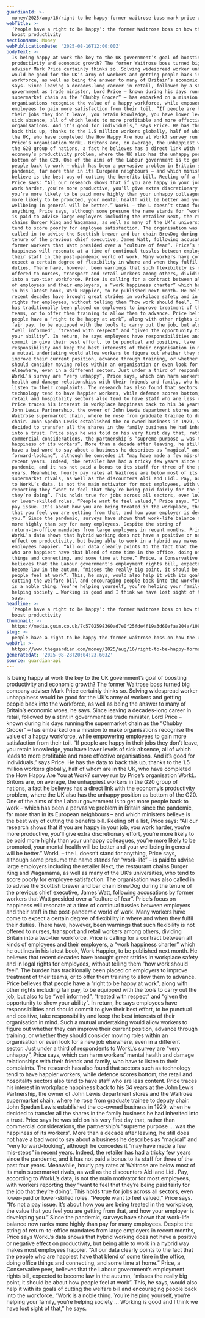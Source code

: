 ```yaml
---
guardianId: >-
  money/2025/aug/16/right-to-be-happy-former-waitrose-boss-mark-price-uk-productivity
webTitle: >-
  ‘People have a right to be happy’: the former Waitrose boss on how the UK can
  boost productivity
sectionName: Money
webPublicationDate: '2025-08-16T12:00:00Z'
bodyText: >-
  Is being happy at work the key to the UK government’s goal of boosting
  productivity and economic growth? The former Waitrose boss turned big company
  adviser Mark Price certainly thinks so. Solving widespread worker unhappiness
  would be good for the UK’s army of workers and getting people back into the
  workforce, as well as being the answer to many of Britain’s economic woes, he
  says. Since leaving a decades-long career in retail, followed by a stint in
  government as trade minister, Lord Price – known during his days running the
  supermarket chain as the “Chubby Grocer” – has embarked on a mission to make
  organisations recognise the value of a happy workforce, while empowering
  employees to gain more satisfaction from their toil. “If people are happy in
  their jobs they don’t leave, you retain knowledge, you have lower levels of
  sick absence, all of which leads to more profitable and more effective
  organisations. And it’s good for individuals,” says Price. He has the data to
  back this up, thanks to the 1.5 million workers globally, half of whom are in
  the UK, who have completed the How Happy Are You at Work? survey run by
  Price’s organisation WorkL. Britons are, on average, the unhappiest workers in
  the G20 group of nations, a fact he believes has a direct link with the
  economy’s productivity problem, where the UK also has the unhappy position as
  bottom of the G20. One of the aims of the Labour government is to get more
  people back to work – which has been a pervasive problem in Britain since the
  pandemic, far more than in its European neighbours – and which ministers
  believe is the best way of cutting the benefits bill. Reeling off a list,
  Price says: “All our research shows that if you are happy in your job, you
  work harder, you’re more productive, you’ll give extra discretionary effort,
  you’re more likely to be paid more highly than your unhappy colleagues, you’re
  more likely to be promoted, your mental health will be better and your
  wellbeing in general will be better.” WorkL – the L doesn’t stand for
  anything, Price says, although some presume the name stands for “work-life” –
  is paid to advise large employers including the retailer Next, the restaurant
  chains Burger King and Wagamama, as well as many of the UK’s universities, who
  tend to score poorly for employee satisfaction. The organisation was also
  called in to advise the Scottish brewer and bar chain BrewDog during the
  tenure of the previous chief executive, James Watt, following accusations by
  former workers that Watt presided over a “culture of fear”. Price’s focus on
  happiness will resonate at a time of continual tussles between employers and
  their staff in the post-pandemic world of work. Many workers have come to
  expect a certain degree of flexibility in where and when they fulfil their
  duties. There have, however, been warnings that such flexibility is not
  offered to nurses, transport and retail workers among others, dividing Britain
  into a two-tier workforce. Price is calling for a contract between all kinds
  of employees and their employers, a “work happiness charter” which he outlines
  in his latest book, Work Happier, to be published next month. He believes that
  recent decades have brought great strides in workplace safety and in legal
  rights for employees, without telling them “how work should feel”. The burden
  has traditionally been placed on employers to improve treatment of their
  teams, or to offer them training to allow them to advance. Price believes that
  people have a “right to be happy at work”, along with other rights including
  fair pay, to be equipped with the tools to carry out the job, but also to be
  “well informed”, “treated with respect” and “given the opportunity to show
  your ability”. In return, he says employees have responsibilities and should
  commit to give their best effort, to be punctual and positive, take
  responsibility and keep the best interests of their organisation in mind. Such
  a mutual undertaking would allow workers to figure out whether they can
  improve their current position, advance through training, or whether they
  should consider moving roles within an organisation or even look for a new job
  elsewhere, even in a different sector. Just under a third of respondents to
  WorkL’s survey are “very unhappy”, Price says, which can harm workers’ mental
  health and damage relationships with their friends and family, who have to
  listen to their complaints. The research has also found that sectors such as
  technology tend to have happier workers, while defence scores bottom; the
  retail and hospitality sectors also tend to have staff who are less content.
  Price traces his interest in workplace happiness back to his 34 years at the
  John Lewis Partnership, the owner of John Lewis department stores and the
  Waitrose supermarket chain, where he rose from graduate trainee to deputy
  chair. John Spedan Lewis established the co-owned business in 1929, when he
  decided to transfer all the shares in the family business he had inherited
  into a trust. Price says he was told on his very first day that, rather than
  commercial considerations, the partnership’s “supreme purpose … was the
  happiness of its workers”. More than a decade after leaving, he still does not
  have a bad word to say about a business he describes as “magical” and “very
  forward-looking”, although he concedes it “may have made a few mis-steps” in
  recent years. Indeed, the retailer has had a tricky few years since the
  pandemic, and it has not paid a bonus to its staff for three of the past four
  years. Meanwhile, hourly pay rates at Waitrose are below most of its main
  supermarket rivals, as well as the discounters Aldi and Lidl. Pay, according
  to WorkL’s data, is not the main motivator for most employees, with workers
  reporting they “want to feel that they’re being paid fairly for the job that
  they’re doing”. This holds true for jobs across all sectors, even lower-paid
  or lower-skilled roles. “People want to feel valued,” Price says. “It’s not a
  pay issue. It’s about how you are being treated in the workplace, the value
  that you feel you are getting from that, and how your employer is developing
  you.” Since the pandemic, surveys have shown that work-life balance now ranks
  more highly than pay for many employees. Despite the string of
  return-to-office mandates from large employers in recent months, Price says
  WorkL’s data shows that hybrid working does not have a positive or negative
  effect on productivity, but being able to work in a hybrid way makes most
  employees happier. “All our data clearly points to the fact that the people
  who are happiest have that blend of some time in the office, doing office
  things and connecting, and some time at home.” Price, a Conservative peer,
  believes that the Labour government’s employment rights bill, expected to
  become law in the autumn, “misses the really big point, it should be about how
  people feel at work”. This, he says, would also help it with its goals of
  cutting the welfare bill and encouraging people back into the workforce. “Work
  is a noble thing. You’re helping yourself, you’re helping your family, you’re
  helping society … Working is good and I think we have lost sight of that,” he
  says.
headline: >-
  ‘People have a right to be happy’: the former Waitrose boss on how the UK can
  boost productivity
thumbnail: >-
  https://media.guim.co.uk/7c5702598360ad7e0f25fde4f19a3d60efaa204a/1081_0_6163_4933/500.jpg
slug: >-
  people-have-a-right-to-be-happy-the-former-waitrose-boss-on-how-the-uk-can-boost-productivity
webUrl: >-
  https://www.theguardian.com/money/2025/aug/16/right-to-be-happy-former-waitrose-boss-mark-price-uk-productivity
generatedAt: '2025-08-28T20:04:23.603Z'
source: guardian-api
---
```

Is being happy at work the key to the UK government’s goal of boosting productivity and economic growth? The former Waitrose boss turned big company adviser Mark Price certainly thinks so. Solving widespread worker unhappiness would be good for the UK’s army of workers and getting people back into the workforce, as well as being the answer to many of Britain’s economic woes, he says. Since leaving a decades-long career in retail, followed by a stint in government as trade minister, Lord Price – known during his days running the supermarket chain as the “Chubby Grocer” – has embarked on a mission to make organisations recognise the value of a happy workforce, while empowering employees to gain more satisfaction from their toil. “If people are happy in their jobs they don’t leave, you retain knowledge, you have lower levels of sick absence, all of which leads to more profitable and more effective organisations. And it’s good for individuals,” says Price. He has the data to back this up, thanks to the 1.5 million workers globally, half of whom are in the UK, who have completed the How Happy Are You at Work? survey run by Price’s organisation WorkL. Britons are, on average, the unhappiest workers in the G20 group of nations, a fact he believes has a direct link with the economy’s productivity problem, where the UK also has the unhappy position as bottom of the G20. One of the aims of the Labour government is to get more people back to work – which has been a pervasive problem in Britain since the pandemic, far more than in its European neighbours – and which ministers believe is the best way of cutting the benefits bill. Reeling off a list, Price says: “All our research shows that if you are happy in your job, you work harder, you’re more productive, you’ll give extra discretionary effort, you’re more likely to be paid more highly than your unhappy colleagues, you’re more likely to be promoted, your mental health will be better and your wellbeing in general will be better.” WorkL – the L doesn’t stand for anything, Price says, although some presume the name stands for “work-life” – is paid to advise large employers including the retailer Next, the restaurant chains Burger King and Wagamama, as well as many of the UK’s universities, who tend to score poorly for employee satisfaction. The organisation was also called in to advise the Scottish brewer and bar chain BrewDog during the tenure of the previous chief executive, James Watt, following accusations by former workers that Watt presided over a “culture of fear”. Price’s focus on happiness will resonate at a time of continual tussles between employers and their staff in the post-pandemic world of work. Many workers have come to expect a certain degree of flexibility in where and when they fulfil their duties. There have, however, been warnings that such flexibility is not offered to nurses, transport and retail workers among others, dividing Britain into a two-tier workforce. Price is calling for a contract between all kinds of employees and their employers, a “work happiness charter” which he outlines in his latest book, Work Happier, to be published next month. He believes that recent decades have brought great strides in workplace safety and in legal rights for employees, without telling them “how work should feel”. The burden has traditionally been placed on employers to improve treatment of their teams, or to offer them training to allow them to advance. Price believes that people have a “right to be happy at work”, along with other rights including fair pay, to be equipped with the tools to carry out the job, but also to be “well informed”, “treated with respect” and “given the opportunity to show your ability”. In return, he says employees have responsibilities and should commit to give their best effort, to be punctual and positive, take responsibility and keep the best interests of their organisation in mind. Such a mutual undertaking would allow workers to figure out whether they can improve their current position, advance through training, or whether they should consider moving roles within an organisation or even look for a new job elsewhere, even in a different sector. Just under a third of respondents to WorkL’s survey are “very unhappy”, Price says, which can harm workers’ mental health and damage relationships with their friends and family, who have to listen to their complaints. The research has also found that sectors such as technology tend to have happier workers, while defence scores bottom; the retail and hospitality sectors also tend to have staff who are less content. Price traces his interest in workplace happiness back to his 34 years at the John Lewis Partnership, the owner of John Lewis department stores and the Waitrose supermarket chain, where he rose from graduate trainee to deputy chair. John Spedan Lewis established the co-owned business in 1929, when he decided to transfer all the shares in the family business he had inherited into a trust. Price says he was told on his very first day that, rather than commercial considerations, the partnership’s “supreme purpose … was the happiness of its workers”. More than a decade after leaving, he still does not have a bad word to say about a business he describes as “magical” and “very forward-looking”, although he concedes it “may have made a few mis-steps” in recent years. Indeed, the retailer has had a tricky few years since the pandemic, and it has not paid a bonus to its staff for three of the past four years. Meanwhile, hourly pay rates at Waitrose are below most of its main supermarket rivals, as well as the discounters Aldi and Lidl. Pay, according to WorkL’s data, is not the main motivator for most employees, with workers reporting they “want to feel that they’re being paid fairly for the job that they’re doing”. This holds true for jobs across all sectors, even lower-paid or lower-skilled roles. “People want to feel valued,” Price says. “It’s not a pay issue. It’s about how you are being treated in the workplace, the value that you feel you are getting from that, and how your employer is developing you.” Since the pandemic, surveys have shown that work-life balance now ranks more highly than pay for many employees. Despite the string of return-to-office mandates from large employers in recent months, Price says WorkL’s data shows that hybrid working does not have a positive or negative effect on productivity, but being able to work in a hybrid way makes most employees happier. “All our data clearly points to the fact that the people who are happiest have that blend of some time in the office, doing office things and connecting, and some time at home.” Price, a Conservative peer, believes that the Labour government’s employment rights bill, expected to become law in the autumn, “misses the really big point, it should be about how people feel at work”. This, he says, would also help it with its goals of cutting the welfare bill and encouraging people back into the workforce. “Work is a noble thing. You’re helping yourself, you’re helping your family, you’re helping society … Working is good and I think we have lost sight of that,” he says.
